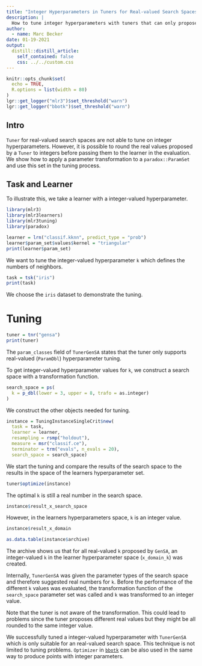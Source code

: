 ```yaml
---
title: "Integer Hyperparameters in Tuners for Real-valued Search Spaces"
description: |
  How to tune integer hyperparameters with tuners that can only propose real numbers.
author:
  - name: Marc Becker
date: 01-19-2021
output:
  distill::distill_article:
    self_contained: false
    css: ../../custom.css
---
```


```r
knitr::opts_chunk$set(
  echo = TRUE,
  R.options = list(width = 80)
)
lgr::get_logger("mlr3")$set_threshold("warn")
lgr::get_logger("bbotk")$set_threshold("warn")
```

## Intro

`Tuner` for real-valued search spaces are not able to tune on integer hyperparameters. 
However, it is possible to round the real values proposed by a `Tuner` to integers before passing them to the learner in the evaluation. 
We show how to apply a parameter transformation to a `paradox::ParamSet` and use this set in the tuning process.

## Task and Learner

To illustrate this, we take a learner with a integer-valued hyperparameter.

```r
library(mlr3)
library(mlr3learners)
library(mlr3tuning)
library(paradox)

learner = lrn("classif.kknn", predict_type = "prob")
learner$param_set$values$kernel = "triangular"
print(learner$param_set)
```

We want to tune the integer-valued hyperparameter `k` which defines the numbers of neighbors.

```r
task = tsk("iris")
print(task)
```

We choose the `iris` dataset to demonstrate the tuning.

# Tuning

```r
tuner = tnr("gensa")
print(tuner)
```

The `param_classes` field of `TunerGenSA` states that the tuner only supports
real-valued (`ParamDbl`) hyperparameter tuning.

To get integer-valued hyperparameter values for `k`, we construct a search space
with a transformation function.

```r
search_space = ps(
  k = p_dbl(lower = 3, upper = 8, trafo = as.integer)
)
```

We construct the other objects needed for tuning.

```r
instance = TuningInstanceSingleCrit$new(
  task = task,
  learner = learner,
  resampling = rsmp("holdout"),
  measure = msr("classif.ce"),
  terminator = trm("evals", n_evals = 20),
  search_space = search_space)
```

We start the tuning and compare the results of the search space to the results
in the space of the learners hyperparameter set.

```r
tuner$optimize(instance)
```

The optimal `k` is still a real number in the search space.

```r
instance$result_x_search_space
```

However, in the learners hyperparameters space, `k` is an integer value. 

```r
instance$result_x_domain
```

```r
as.data.table(instance$archive)
```


The archive shows us that for all real-valued `k` proposed by `GenSA`, 
an integer-valued `k` in the learner hyperparameter space (`x_domain_k`) was created. 

Internally, `TunerGenSA` was given the parameter types of the search space and
therefore suggested real numbers for `k`. Before the performance of the
different `k` values was evaluated, the transformation function of the
`search_space` parameter set was called and `k` was transformed to an integer
value.

Note that the tuner is not aware of the transformation. This could lead to problems
since the tuner proposes different real values but they might be all rounded to
the same integer value. 

We successfully tuned a integer-valued hyperparameter with `TunerGenSA` which is
only suitable for an real-valued search space. This technique is not limited to
tuning problems. `Optimizer` in [`bbotk`](https://bbotk.mlr-org.com) can be also
used in the same way to produce points with integer parameters.
